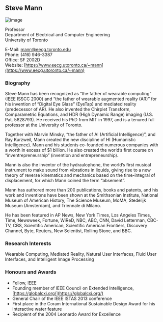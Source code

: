 ## Steve Mann

![image](./images/mann.jpg)

Professor<br/>
Department of Electrical and Computer Engineering<br/>
University of Toronto

E-Mail: [mann@eecg.toronto.edu](mailto:mann@eecg.toronto.edu)<br/>
Phone: (416) 946-3387<br/>
Office: SF 2002D<br/>
Website: [https://www.eecg.utoronto.ca/~mann](https://www.eecg.utoronto.ca/~mann)

### Biography

Steve Mann has been recognized as “the father of wearable computing” (IEEE ISSCC 2000) and “the father of wearable augmented reality (AR)” for his invention of “Digital Eye Glass” (EyeTap) and mediated reality (predecessor of AR). He also invented the Chirplet Transform, Comparametric Equations, and HDR (High Dynamic Range) imaging (U.S. Pat. 5828793). He received his PhD from MIT in 1997, and is a tenured full professor at the University of Toronto.

Together with Marvin Minsky, “the father of AI (Artificial Intelligence)”, and Ray Kurzweil, Mann created the new discipline of HI (Humanistic Intelligence). Mann and his students co-founded numerous companies with a worth in excess of $1 billion. He also created the world’s first course on “inventrepreneurship” (invention and entrepreneurship).

Mann is also the inventor of the hydraulophone, the world’s first musical instrument to make sound from vibrations in liquids, giving rise to a new theory of reverse kinematics and mechanics based on the time-integral of displacement, for which Mann coined the term “absement”.

Mann has authored more than 200 publications, books and patents, and his work and inventions have been shown at the Smithsonian Institute, National Museum of American History, The Science Museum, MoMA, Stedelijk Museum (Amsterdam), and Triennale di Milano.

He has been featured in AP News, New York Times, Los Angeles Times, Time, Newsweek, Fortune, WiReD, NBC, ABC, CNN, David Letterman, CBC-TV, CBS, Scientific American, Scientific American Frontiers, Discovery Channel, Byte, Reuters, New Scientist, Rolling Stone, and BBC.

### Research Interests

Wearable Computing, Mediated Reality, Natural User Interfaces, Fluid User Interfaces, and Intelligent Image Processing

### Honours and Awards

- Fellow, IEEE
- Founding member of IEEE Council on Extended Intelligence, [https://globalcxi.org/](https://globalcxi.org/)
- General Chair of the IEEE ISTAS 2013 conference
- First place in the Coram International Sustainable Design Award for his interactive water feature
- Recipient of the 2004 Leonardo Award for Excellence
